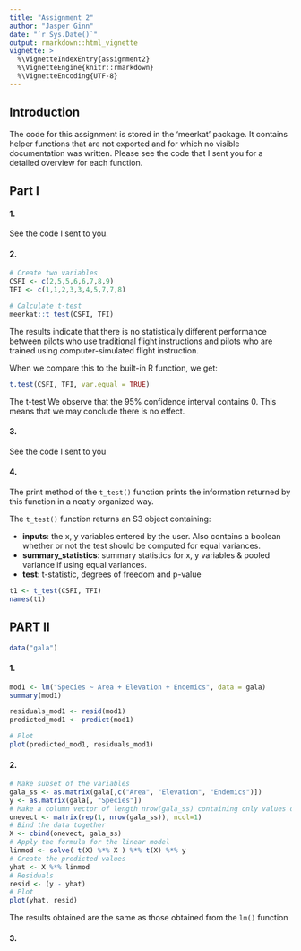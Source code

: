 ```yaml
---
title: "Assignment 2"
author: "Jasper Ginn"
date: "`r Sys.Date()`"
output: rmarkdown::html_vignette
vignette: >
  %\VignetteIndexEntry{assignment2}
  %\VignetteEngine{knitr::rmarkdown}
  %\VignetteEncoding{UTF-8}
---
```


## Introduction

The code for this assignment is stored in the 'meerkat' package. It contains helper functions that are not exported and for which no visible documentation was written. Please see the code that I sent you for a detailed overview for each function.

## Part I

#### 1.

See the code I sent to you.

#### 2. 

```r
# Create two variables
CSFI <- c(2,5,5,6,6,7,8,9)
TFI <- c(1,1,2,3,3,4,5,7,7,8)

# Calculate t-test
meerkat::t_test(CSFI, TFI)
```

The results indicate that there is no statistically different performance between pilots who use traditional flight instructions and pilots who are trained using computer-simulated flight instruction.

When we compare this to the built-in R function, we get:

```r
t.test(CSFI, TFI, var.equal = TRUE)
```

The t-test We observe that the 95\% confidence interval contains $0$. This means that we may conclude there is no effect.

#### 3.

See the code I sent to you

#### 4.

The print method of the `t_test()` function prints the information returned by this function in a neatly organized way. 

The `t_test()` function returns an S3 object containing:

- **inputs**: the x, y variables entered by the user. Also contains a boolean whether or not the test should be computed for equal variances.
- **summary_statistics**: summary statistics for x, y variables & pooled variance if using equal variances.
- **test**: t-statistic, degrees of freedom and p-value

```r
t1 <- t_test(CSFI, TFI)
names(t1)
```

## PART II

```r
data("gala")
```

#### 1.

```r
mod1 <- lm("Species ~ Area + Elevation + Endemics", data = gala)
summary(mod1)
```

```r
residuals_mod1 <- resid(mod1)
predicted_mod1 <- predict(mod1)

# Plot
plot(predicted_mod1, residuals_mod1)
```

#### 2.

```r
# Make subset of the variables
gala_ss <- as.matrix(gala[,c("Area", "Elevation", "Endemics")])
y <- as.matrix(gala[, "Species"])
# Make a column vector of length nrow(gala_ss) containing only values of 1
onevect <- matrix(rep(1, nrow(gala_ss)), ncol=1)
# Bind the data together
X <- cbind(onevect, gala_ss)
# Apply the formula for the linear model
linmod <- solve( t(X) %*% X ) %*% t(X) %*% y
# Create the predicted values
yhat <- X %*% linmod
# Residuals
resid <- (y - yhat)
# Plot
plot(yhat, resid)
```

The results obtained are the same as those obtained from the `lm()` function

#### 3.
